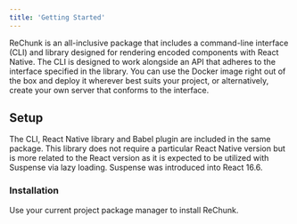 ```yaml
---
title: 'Getting Started'
---
```



ReChunk is an all-inclusive package that includes a command-line interface (CLI) and library designed for rendering encoded components with React Native. The CLI is designed to work alongside an API that adheres to the interface specified in the library. You can use the Docker image right out of the box and deploy it wherever best suits your project, or alternatively, create your own server that conforms to the interface.

## Setup

The CLI, React Native library and Babel plugin are included in the same package. This library does not require a particular React Native version but is more related to the React version as it is expected to be utilized with Suspense via lazy loading. Suspense was introduced into React 16.6.

### Installation

Use your current project package manager to install ReChunk.
